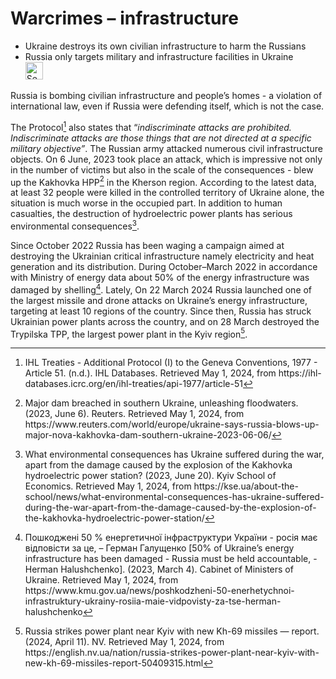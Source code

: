 # Warcrimes – infrastructure {#sec-warcrimes-infrastructure}

::: {.callout-caution title="Myth"}
- Ukraine destroys its own civilian infrastructure to harm the Russians
- Russia only targets military and infrastructure facilities in Ukraine
[<br>![Search for topic in EUvsDisinfo](../all_common_img/EUvsDisinfo_400x240.jpg){height=2em}](https://euvsdisinfo.eu/disinformation-cases/?text=war%20crimes%20(infrastructure|electricity|energy|dam|bridge)&sort=relevance)
:::

::: {.callout-tip title="Truth"}
Russia is bombing civilian infrastructure and people's homes - a violation of international law, even if Russia were defending itself, which is not the case.
:::


The Protocol[^100] also states that “*indiscriminate attacks are prohibited. Indiscriminate attacks are those things that are not directed at a specific military objective”*. The Russian army attacked numerous civil infrastructure objects. On 6 June, 2023 took place an attack, which is impressive not only in the number of victims but also in the scale of the consequences \- blew up the Kakhovka HPP[^101] in the Kherson region. According to the latest data, at least 32 people were killed in the controlled territory of Ukraine alone, the situation is much worse in the occupied part. In addition to human casualties, the destruction of hydroelectric power plants has serious environmental consequences[^102].  

Since October 2022 Russia has been waging a campaign aimed at destroying the Ukrainian critical infrastructure namely electricity and heat generation and its distribution. During October–March 2022 in accordance with Ministry of energy data about 50% of the energy infrastructure was damaged by shelling[^105]. Lately, On 22 March 2024 Russia launched one of the largest missile and drone attacks on Ukraine's energy infrastructure, targeting at least 10 regions of the country. Since then, Russia has struck Ukrainian power plants across the country, and on 28 March destroyed the Trypilska TPP, the largest power plant in the Kyiv region[^106].



[^100]:  IHL Treaties \- Additional Protocol (I) to the Geneva Conventions, 1977 \- Article 51\. (n.d.). IHL Databases. Retrieved May 1, 2024, from https://ihl-databases.icrc.org/en/ihl-treaties/api-1977/article-51

[^101]:  Major dam breached in southern Ukraine, unleashing floodwaters. (2023, June 6). Reuters. Retrieved May 1, 2024, from https://www.reuters.com/world/europe/ukraine-says-russia-blows-up-major-nova-kakhovka-dam-southern-ukraine-2023-06-06/

[^102]:  What environmental consequences has Ukraine suffered during the war, apart from the damage caused by the explosion of the Kakhovka hydroelectric power station? (2023, June 20). Kyiv School of Economics. Retrieved May 1, 2024, from https://kse.ua/about-the-school/news/what-environmental-consequences-has-ukraine-suffered-during-the-war-apart-from-the-damage-caused-by-the-explosion-of-the-kakhovka-hydroelectric-power-station/

[^105]:  Пошкоджені 50 % енергетичної інфраструктури України \- росія має відповісти за це, – Герман Галущенко \[50% of Ukraine’s energy infrastructure has been damaged \- Russia must be held accountable, \- Herman Halushchenko\]. (2023, March 4). Cabinet of Ministers of Ukraine. Retrieved May 1, 2024, from https://www.kmu.gov.ua/news/poshkodzheni-50-enerhetychnoi-infrastruktury-ukrainy-rosiia-maie-vidpovisty-za-tse-herman-halushchenko 

[^106]:  Russia strikes power plant near Kyiv with new Kh-69 missiles — report. (2024, April 11). NV. Retrieved May 1, 2024, from https://english.nv.ua/nation/russia-strikes-power-plant-near-kyiv-with-new-kh-69-missiles-report-50409315.html
